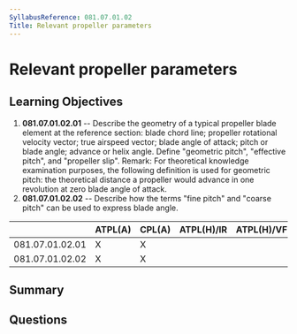 ```yaml
---
SyllabusReference: 081.07.01.02
Title: Relevant propeller parameters
---
```


# Relevant propeller parameters

## Learning Objectives

1. **081.07.01.02.01** -- Describe the geometry of a typical propeller blade
   element at the reference section: blade chord line; propeller rotational
   velocity vector; true airspeed vector; blade angle of attack; pitch or blade
   angle; advance or helix angle. Define "geometric pitch", "effective pitch",
   and "propeller slip". Remark: For theoretical knowledge examination purposes,
   the following definition is used for geometric pitch: the theoretical
   distance a propeller would advance in one revolution at zero blade angle of
   attack.
2. **081.07.01.02.02** -- Describe how the terms "fine pitch" and "coarse pitch"
   can be used to express blade angle.

|                 | ATPL(A) | CPL(A) | ATPL(H)/IR | ATPL(H)/VFR | CPL(H) | IR  | CBIR(A) |
| --------------- | ------- | ------ | ---------- | ----------- | ------ | --- | ------- |
| 081.07.01.02.01 | X       | X      |            |             |        |     |         |
| 081.07.01.02.02 | X       | X      |            |             |        |     |         |

## Summary

## Questions

